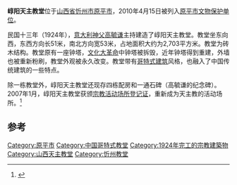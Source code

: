 {{文物保护单位
|省名=山西省
|市/县名=原平市
|图片=崞阳天主教堂.jpg
|图片大小=300px
|说明 = 重建钟楼、粉刷外墙前的崞阳天主教堂
|名称=崞阳天主教堂
|编号=7
|级别=C
|分类=近现代重要史迹及代表性建筑
|时代=民国十三年（1924年）
|所在={{PRC}}<br>[[山西省|山西省]][[忻州市|忻州市]][[原平市|原平市]][[崞阳镇|崞阳镇]][[北街村|北街村]]城隍庙街
|登录=2010年4月15日
}}
'''崞阳天主教堂'''位于[[山西省|山西省]][[忻州市|忻州市]][[原平市|原平市]]，2010年4月15日被列入[[原平市文物保护单位|原平市文物保护单位]]。

民国十三年（1924年），[[意大利|意大利]][[神父|神父]][[高毓谦|高毓谦]]主持建造了崞阳天主教堂。教堂坐东向西，东西方向长51米，南北方向宽53米，占地面积大约为2,703平方米。教堂为砖木结构。教堂原有一座钟塔，[[文化大革命|文化大革命]]中钟塔被拆毁，近年钟塔得到重建，外墙也被重新粉刷，教堂外观被永久改变。教堂带有[[哥特式建筑|哥特式建筑]]风格，也融入了中国传统建筑的一些特点。

除一栋教堂外，崞阳天主教堂还现存四栋配房和一通石碑（高毓谦的纪念碑）。2007年1月，崞阳天主教堂获颁[[宗教活动场所登记证|宗教活动场所登记证]]，重新成为天主教的活动场所。<ref>{{cite web|title=原平市人民政府 关于公布原平市第四批市级文物保护 单位及其保护范围的通知|url=http://www.yuanping.gov.cn/templet/display.php?id=2406|work=原政发[2010]56号|publisher=原平市人民政府|accessdate=2013-07-14|deadurl=yes|archiveurl=https://archive.is/20130715090724/http://www.yuanping.gov.cn/templet/display.php?id=2406|archivedate=2013-07-15}}</ref>

== 参考 ==
{{reflist}}

[[Category:原平市|Category:原平市]]
[[Category:中国哥特式教堂|Category:中国哥特式教堂]]
[[Category:1924年完工的宗教建築物|Category:1924年完工的宗教建築物]]
[[Category:山西天主教堂|Category:山西天主教堂]]
[[Category:忻州教堂|Category:忻州教堂]]